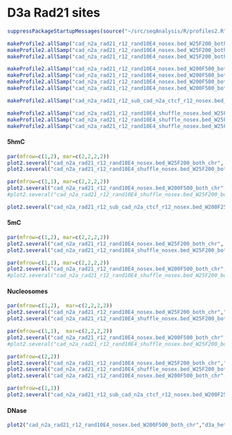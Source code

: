 D3a Rad21 sites
========================================================

```r
suppressPackageStartupMessages(source("~/src/seqAnalysis/R/profiles2.R"))
```


```r
makeProfile2.allSamp("cad_n2a_rad21_r12_rand10E4_nosex.bed_W25F200_both_chr", data_type="bam_extend/mean_chrom_mean_0", rm.outliers=0.01)
makeProfile2.allSamp("cad_n2a_rad21_r12_rand10E4_nosex.bed_W25F200_both_chr", data_type="bam_ends/mean", rm.outliers=0.01)
makeProfile2.allSamp("cad_n2a_rad21_r12_rand10E4_nosex.bed_W25F200_both_chr", data_type="rpkm/mean", rm.outliers=0.01)
```

```r
makeProfile2.allSamp("cad_n2a_rad21_r12_rand10E4_nosex.bed_W200F500_both_chr", data_type="bam_extend/mean_chrom_mean_0", rm.outliers=0.01)
makeProfile2.allSamp("cad_n2a_rad21_r12_rand10E4_nosex.bed_W200F500_both_chr", data_type="bam_extend/mean_chrom_mean", rm.outliers=0.01)
makeProfile2.allSamp("cad_n2a_rad21_r12_rand10E4_nosex.bed_W200F500_both_chr", data_type="bam_ends/mean", rm.outliers=0.01)
makeProfile2.allSamp("cad_n2a_rad21_r12_rand10E4_nosex.bed_W200F500_both_chr", data_type="rpkm/mean", rm.outliers=0.01)
```

```r
makeProfile2.allSamp("cad_n2a_rad21_r12_sub_cad_n2a_ctcf_r12_nosex.bed_W200F250_both_chr", data_type="bam_extend/mean_chrom_mean_0", rm.outliers=0.01)
```

```r
makeProfile2.allSamp("cad_n2a_rad21_r12_rand10E4_shuffle_nosex.bed_W25F200_both_chr", data_type="bam_extend/mean_chrom_mean_0", rm.outliers=0.01)
makeProfile2.allSamp("cad_n2a_rad21_r12_rand10E4_shuffle_nosex.bed_W25F200_both_chr", data_type="bam_ends/mean", rm.outliers=0.01)
makeProfile2.allSamp("cad_n2a_rad21_r12_rand10E4_shuffle_nosex.bed_W25F200_both_chr", data_type="rpkm/mean", rm.outliers=0.01)
```

#### 5hmC
```r
par(mfrow=c(1,2), mar=c(2,2,2,2))
plot2.several("cad_n2a_rad21_r12_rand10E4_nosex.bed_W25F200_both_chr", "d3a_hmc", data_type="rpkm/mean", group2="trim0.01", cols=col2, y.vals=c(.2, 1))
plot2.several("cad_n2a_rad21_r12_rand10E4_shuffle_nosex.bed_W25F200_both_chr", "d3a_hmc", data_type="rpkm/mean", group2="trim0.01", cols=col2, y.vals=c(.2, 1))
```

```r
par(mfrow=c(1,1), mar=c(2,2,2,2))
plot2.several("cad_n2a_rad21_r12_rand10E4_nosex.bed_W200F500_both_chr", "d3a_hmc", data_type="rpkm/mean", group2="trim0.01", cols=col2, y.vals=c(.2, 1), range=c(251, 750))
#plot2.several("cad_n2a_rad21_r12_rand10E4_shuffle_nosex.bed_W25F200_both_chr", "d3a_hmc", data_type="rpkm/mean", group2="trim0.01", cols=col2, y.vals=c(.2, 1))
```

```r
plot2.several("cad_n2a_rad21_r12_sub_cad_n2a_ctcf_r12_nosex.bed_W200F250_both_chr", "d3a_hmc", data_type="rpkm/mean", group2="trim0.01", cols=col2, y.vals=c(.2, 1), range=c(251, 750))
```

#### 5mC
```r
par(mfrow=c(1,2), mar=c(2,2,2,2))
plot2.several("cad_n2a_rad21_r12_rand10E4_nosex.bed_W25F200_both_chr", "d3a_mc", data_type="rpkm/mean", group2="trim0.01", cols=col2, y.vals=c(0, .6))
plot2.several("cad_n2a_rad21_r12_rand10E4_shuffle_nosex.bed_W25F200_both_chr", "d3a_mc", data_type="rpkm/mean", group2="trim0.01", cols=col2, y.vals=c(0, .6))
```

```r
par(mfrow=c(1,1), mar=c(2,2,2,2))
plot2.several("cad_n2a_rad21_r12_rand10E4_nosex.bed_W200F500_both_chr", "d3a_mc", data_type="rpkm/mean", group2="trim0.01", cols=col2, y.vals=c(0, .6), range=c(251, 750), wsize=200)
#plot2.several("cad_n2a_rad21_r12_rand10E4_shuffle_nosex.bed_W25F200_both_chr", "d3a_mc", data_type="rpkm/mean", group2="trim0.01", cols=col2, y.vals=c(0, .6))
```

#### Nucleosomes
```r
par(mfrow=c(1,2),  mar=c(2,2,2,2))
plot2.several("cad_n2a_rad21_r12_rand10E4_nosex.bed_W25F200_both_chr","d3a_nuc_extend", data_type="bam_extend/mean_chrom_mean_0", group2="trim0.01", cols=col2, y.vals=c(.8, 1.3), baseline=F)
plot2.several("cad_n2a_rad21_r12_rand10E4_shuffle_nosex.bed_W25F200_both_chr","d3a_nuc_extend", data_type="bam_extend/mean_chrom_mean_0", group2="trim0.01", cols=col2, y.vals=c(.8, 1.3), baseline=F)
```

```r
par(mfrow=c(1,1),  mar=c(2,2,2,2))
plot2.several("cad_n2a_rad21_r12_rand10E4_nosex.bed_W200F500_both_chr","d3a_nuc_extend", data_type="bam_extend/mean_chrom_mean_0", group2="trim0.01", cols=col2, y.vals=c(.8, 1.3), baseline=T, wsize=200, range=c(251, 750))
#plot2.several("cad_n2a_rad21_r12_rand10E4_shuffle_nosex.bed_W25F200_both_chr","d3a_nuc_extend", data_type="bam_extend/mean_chrom_mean_0", group2="trim0.01", cols=col2, y.vals=c(.8, 1.3), baseline=F)
```

```r
par(mfrow=c(2,2))
plot2.several("cad_n2a_rad21_r12_rand10E4_nosex.bed_W25F200_both_chr","d3a_nuc2", data_type="rpkm/mean", group2="trim0.01", cols=col2, baseline=F, y.vals=c(0, .5))
plot2.several("cad_n2a_rad21_r12_rand10E4_shuffle_nosex.bed_W25F200_both_chr","d3a_nuc2", data_type="rpkm/mean", group2="trim0.01", cols=col2, baseline=F, y.vals=c(0, .5))
plot2.several("cad_n2a_rad21_r12_rand10E4_nosex.bed_W200F500_both_chr","d3a_nuc2", data_type="rpkm/mean", group2="trim0.01", cols=col2, baseline=F, wsize=200)
```

```r
par(mfrow=c(1,1))
plot2.several("cad_n2a_rad21_r12_sub_cad_n2a_ctcf_r12_nosex.bed_W200F250_both_chr","d3a_nuc_extend", data_type="bam_extend/mean_chrom_mean_0", group2="trim0.01", cols=col2, y.vals=c(1, 1.4), baseline=T, wsize=200, range=c(201, 300))
```


#### DNase
```r
plot2("cad_n2a_rad21_r12_rand10E4_nosex.bed_W200F500_both_chr","d3a_het_dnase_sort_q30", data_type="bam_ends/mean", group2="trim0.01", wsize=200)
```
